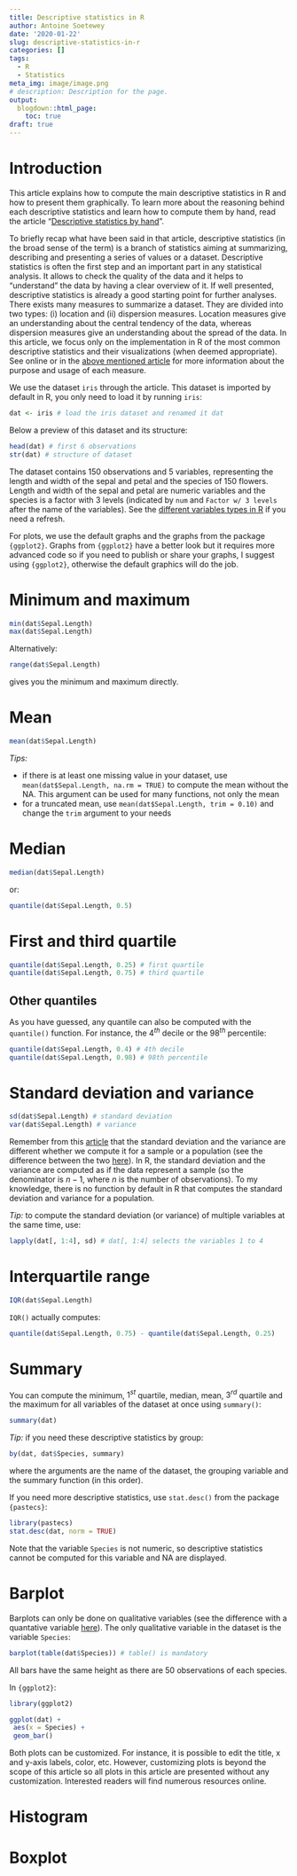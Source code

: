 ```yaml
---
title: Descriptive statistics in R
author: Antoine Soetewey
date: '2020-01-22'
slug: descriptive-statistics-in-r
categories: []
tags:
  - R
  - Statistics
meta_img: image/image.png
# description: Description for the page.
output:
  blogdown::html_page:
    toc: true
draft: true
---
```


# Introduction

This article explains how to compute the main descriptive statistics in R and how to present them graphically. To learn more about the reasoning behind each descriptive statistics and learn how to compute them by hand, read the article "[Descriptive statistics by hand](/blog/descriptive-statistics-by-hand/)".

To briefly recap what have been said in that article, descriptive statistics (in the broad sense of the term) is a branch of statistics aiming at summarizing, describing and presenting a series of values or a dataset. Descriptive statistics is often the first step and an important part in any statistical analysis. It allows to check the quality of the data and it helps to "understand" the data by having a clear overview of it. If well presented, descriptive statistics is already a good starting point for further analyses. There exists many measures to summarize a dataset. They are divided into two types: (i) location and (ii) dispersion measures. Location measures give an understanding about the central tendency of the data, whereas dispersion measures give an understanding about the spread of the data. In this article, we focus only on the implementation in R of the most common descriptive statistics and their visualizations (when deemed appropriate). See online or in the [above mentioned article](/blog/descriptive-statistics-by-hand/) for more information about the purpose and usage of each measure.

We use the dataset `iris` through the article. This dataset is imported by default in R, you only need to load it by running `iris`:

```r
dat <- iris # load the iris dataset and renamed it dat
```

Below a preview of this dataset and its structure:

```r
head(dat) # first 6 observations
str(dat) # structure of dataset
```

The dataset contains 150 observations and 5 variables, representing the length and width of the sepal and petal and the species of 150 flowers. Length and width of the sepal and petal are numeric variables and the species is a factor with 3 levels (indicated by `num` and `Factor w/ 3 levels` after the name of the variables). See the [different variables types in R](/blog/data-types-in-r) if you need a refresh.

For plots, we use the default graphs and the graphs from the package `{ggplot2}`. Graphs from `{ggplot2}` have a better look but it requires more advanced code so if you need to publish or share your graphs, I suggest using `{ggplot2}`, otherwise the default graphics will do the job.

# Minimum and maximum

```r
min(dat$Sepal.Length)
max(dat$Sepal.Length)
```

Alternatively:

```r
range(dat$Sepal.Length)
```

gives you the minimum and maximum directly.

# Mean

```r
mean(dat$Sepal.Length)
```

*Tips:*

* if there is at least one missing value in your dataset, use `mean(dat$Sepal.Length, na.rm = TRUE)` to compute the mean without the NA. This argument can be used for many functions, not only the mean
* for a truncated mean, use `mean(dat$Sepal.Length, trim = 0.10)` and change the `trim` argument to your needs

# Median

```r
median(dat$Sepal.Length)
```

or:

```r
quantile(dat$Sepal.Length, 0.5)
```

# First and third quartile

```r
quantile(dat$Sepal.Length, 0.25) # first quartile
quantile(dat$Sepal.Length, 0.75) # third quartile
```

## Other quantiles

As you have guessed, any quantile can also be computed with the `quantile()` function. For instance, the $4^{th}$ decile or the $98^{th}$ percentile:

```r
quantile(dat$Sepal.Length, 0.4) # 4th decile
quantile(dat$Sepal.Length, 0.98) # 98th percentile
```

# Standard deviation and variance

```r
sd(dat$Sepal.Length) # standard deviation
var(dat$Sepal.Length) # variance
```

Remember from this [article](/blog/descriptive-statistics-by-hand/) that the standard deviation and the variance are different whether we compute it for a sample or a population (see the difference between the two [here](/blog/what-is-the-difference-between-population-and-sample/)). In R, the standard deviation and the variance are computed as if the data represent a sample (so the denominator is $n - 1$, where $n$ is the number of observations). To my knowledge, there is no function by default in R that computes the standard deviation and variance for a population.

*Tip:* to compute the standard deviation (or variance) of multiple variables at the same time, use:

```r
lapply(dat[, 1:4], sd) # dat[, 1:4] selects the variables 1 to 4
```

# Interquartile range

```r
IQR(dat$Sepal.Length)
```

`IQR()` actually computes:

```r
quantile(dat$Sepal.Length, 0.75) - quantile(dat$Sepal.Length, 0.25)
```

# Summary

You can compute the minimum, $1^{st}$ quartile, median, mean, $3^{rd}$ quartile and the maximum for all variables of the dataset at once using `summary()`:

```r
summary(dat)
```

*Tip:* if you need these descriptive statistics by group:

```r
by(dat, dat$Species, summary)
```

where the arguments are the name of the dataset, the grouping variable and the summary function (in this order).

If you need more descriptive statistics, use `stat.desc()` from the package `{pastecs}`:

```r
library(pastecs)
stat.desc(dat, norm = TRUE)
```

Note that the variable `Species` is not numeric, so descriptive statistics cannot be computed for this variable and NA are displayed.

# Barplot

Barplots can only be done on qualitative variables (see the difference with a quantative variable [here](/blog/variable-types-and-examples/)). The only qualitative variable in the dataset is the variable `Species`:

```r
barplot(table(dat$Species)) # table() is mandatory
```

All bars have the same height as there are 50 observations of each species.

In `{ggplot2}`:

```r
library(ggplot2)

ggplot(dat) +
 aes(x = Species) +
 geom_bar()
```

Both plots can be customized. For instance, it is possible to edit the title, x and y-axis labels, color, etc. However, customizing plots is beyond the scope of this article so all plots in this article are presented without any customization. Interested readers will find numerous resources online.

# Histogram



# Boxplot




